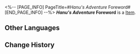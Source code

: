 <%-- [PAGE_INFO]
PageTitle=#''Hanu's Adventure'' Foreword#
[END_PAGE_INFO] --%>
{{Item Infobox
|title       = ''Hanu's Adventure'' Foreword
|id          = 150000
|image       = Item ''Hanu's Adventure'' Foreword.png
|type        = 
|invCategory = Missions
|rarity      = 3
|effect      = 
|description = A limited edition cartoon storybook released by Clock Studios, narrating a tale where Hanu shrinks in size and saves Dreamville... The book includes occasional peculiar dialogue interspersed throughout.
}}
'''''Hanu's Adventure'' Foreword''' is a [[Item]].

==Other Languages==
{{Other Languages
|en   = ''Hanu's Adventure'' Foreword
|zhs  = 《小小哈努行动》前言
|zht  = 《小小哈努行動》前言
|ja   = 『ちびっ子ハヌの大作戦』前書き
|ko   = ≪꼬마 하누의 작전≫ 머리말
|es   = Prólogo de la «Aventura de Hanu»
|fr   = Préface des ''Aventures de Hanu''
|ru   = «Приключения Хану»: Предисловие
|th   = "ปฏิบัติการของลูกพี่ Hanu" - บทนำ
|vi   = Cuộc Phiêu Lưu Của Hanu - Lời Nói Đầu
|de   = „Hanus Abenteuer“ &ndash; Vorwort
|id   = "Petualangan Hanu" - Kata Pengantar
|pt   = Prefácio das "Aventuras de Hanu"
}}

==Change History==
{{Change History|2.0}}